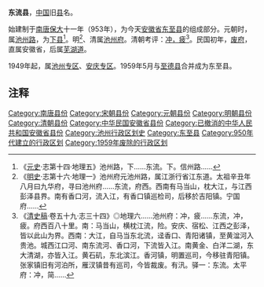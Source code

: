 {{Infobox former subdivision
|image_map=
|nation=[[南唐|南唐]]、[[宋朝|宋朝]]、[[明朝|明朝]]、[[中华民国_(大陆时期)|中华民国]]、[[中华人民共和国|中华人民共和国]]等
|subdivision=县
|native_name=简称：东流
|year_start=953年
|year_end=1959年
|capital=[[东流镇|东流镇]]
|common_name=东流县
|conventional_long_name=东流县
|s1=东至县
|flag_s1=Flag of the People's Republic of China.svg
|subdivision_type=
|subdivision_name=
|religion=[[中国民间信仰|中国传统信仰]]
|currency=[[宋钱|宋通元宝]]、[[大明宝钞|大明宝钞]]等
|today=[[中华人民共和国|中华人民共和国]]
}}
'''东流县'''，[[中国|中国]]旧[[县|县]]名。

始建制于[[南唐|南唐]][[保大_(南唐)|保大]]十一年（953年），为今天[[安徽省|安徽省]][[东至县|东至县]]的组成部分。元朝时，属[[池州路|池州路]]，为[[下县|下县]]<ref>《[[元史|元史]]·志第十四·地理五》池州路，下……东流。下。信州路……</ref>。明<ref>《[[明史|明史]]·志第十六·地理一》池州府元池州路，属江浙行省江东道。太祖辛丑年八月曰九华府，寻曰池州府……东流，府西。西南有马当山，枕大江，与江西彭泽县界。南有香口河，流入江，有香口镇巡检司，后移於吉阳镇。宁国府……</ref>、清属[[池州府|池州府]]。清朝考评：[[衝繁疲難|冲，疲]]<ref>《[[清史稿|清史稿]]·卷五十九·志三十四》◎地理六……池州府：冲，疲……东流，冲，疲。府西百八十里。南：马当山，横枕江流，险。安庆、宿松、江西之彭泽，皆以此山为界。西南：大江，自马当东北流，迳香口、青阳诸镇，至黄湓河入贵池。城西江口河、南东流河、香口河，下流皆入江。南黄金、白洋二湖，东大清湖，亦皆入江。黄石矶，东北滨江。香河镇，明置巡司，今移驻青阳镇。张家镇旧有河泊所，雁汊镇昔有巡司，今皆裁废。有汛。驿一：东流。太平府：冲，简……</ref>。民国初年，[[废府州厅改县|废府]]，直属安徽省，后属[[蕪湖道|芜湖道]]。

1949年起，属[[池州专区|池州专区]]、[[安庆专区|安庆专区]]。1959年5月与[[至德县|至德县]]合并成为东至县。

== 注释 ==
{{Reflist}}

{{中華民國安徽省行政區劃}}
{{中华人民共和国安徽省已撤消的县份}}
{{安徽行政区划小作品}}
[[Category:南唐县份|Category:南唐县份]]
[[Category:宋朝县份|Category:宋朝县份]]
[[Category:元朝县份|Category:元朝县份]]
[[Category:明朝县份|Category:明朝县份]]
[[Category:清朝县份|Category:清朝县份]]
[[Category:中华民国安徽省县份|Category:中华民国安徽省县份]]
[[Category:已撤消的中华人民共和国安徽省县份|Category:已撤消的中华人民共和国安徽省县份]]
[[Category:池州行政区划史|Category:池州行政区划史]]
[[Category:东至县|Category:东至县]]
[[Category:950年代建立的行政区划|Category:950年代建立的行政区划]]
[[Category:1959年废除的行政区划|Category:1959年废除的行政区划]]